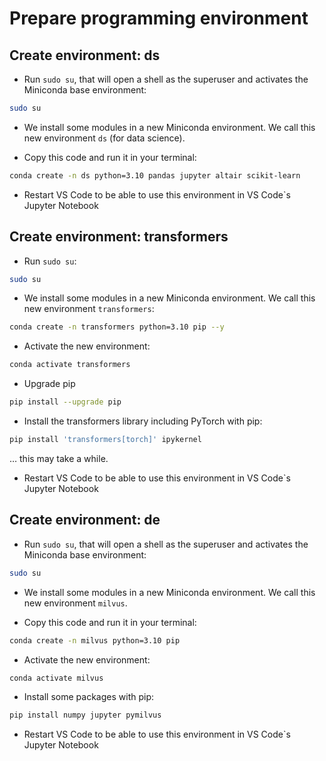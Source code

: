 # Prepare programming environment



## Create environment: ds

- Run `sudo su`, that will open a shell as the superuser and activates the Miniconda base environment:

```bash
sudo su
```

- We install some modules in a new Miniconda environment. We call this new environment `ds` (for data science). 


- Copy this code and run it in your terminal: 


```bash
conda create -n ds python=3.10 pandas jupyter altair scikit-learn
```

- Restart VS Code to be able to use this environment in VS Code`s Jupyter Notebook 

## Create environment: transformers

- Run `sudo su`:

```bash
sudo su
```

- We install some modules in a new Miniconda environment. We call this new environment `transformers`:


```bash
conda create -n transformers python=3.10 pip --y
```


- Activate the new environment:

```bash
conda activate transformers
```

- Upgrade pip

```bash
pip install --upgrade pip
```

<!--

- Install the transformers library including Tensorflow with pip:

```bash
pip install 'transformers[tf-cpu]' ipykernel
```
-->

- Install the transformers library including PyTorch with pip:


```bash
pip install 'transformers[torch]' ipykernel

```

... this may take a while.

- Restart VS Code to be able to use this environment in VS Code`s Jupyter Notebook 


## Create environment: de

- Run `sudo su`, that will open a shell as the superuser and activates the Miniconda base environment:

```bash
sudo su
```

- We install some modules in a new Miniconda environment. We call this new environment `milvus`. 


- Copy this code and run it in your terminal: 


```bash
conda create -n milvus python=3.10 pip
```

- Activate the new environment:

```bash
conda activate milvus
```

- Install some packages with pip:

```bash
pip install numpy jupyter pymilvus
```

- Restart VS Code to be able to use this environment in VS Code`s Jupyter Notebook 


<!--

---

## Create environment: tf

Run `sudo su`, that will open a shell as the superuser.

```bash
sudo su
```

We install some modules in a new environment. We call this new environment `tf` (TensorFlow). 


- Copy this code and run it in your terminal: 


```bash
conda create -n tf python=3.9 pandas jupyter tensorflow
```

Activate the new environment:

```bash
conda activate tf
```

---


## Create environment: tfx

```bash
sudo su
```

```bash
sudo apt-get install gcc
```

If asked, type enter and use default settings to restart kernel 


```bash
sudo apt-get install g++
```

If asked, type enter and use default settings to restart kernel 



Now create a new environment `tfx` (TensorFlowExtended). Copy this code and run it in your terminal: 


```bash
conda create -n tfx python=3.9 pip 
```

Activate the new environment:

```bash
conda activate tfx
```

Upgrade pip:


```bash
pip install --upgrade pip

```


Now we have to use pip (pip is the package installer for Python) to install TFX. This table describes how the tfx package versions are compatible with its major dependency PyPI packages.


Install Tensorflow Extended


```bash
pip install tfx

```


Install additional modules:

pip install tensorflow-datasets

Export the path

export PATH=/mnt/vdc/miniforge/envs/tfx/bin/python3.9

Now create a new Jupyter Notebook and select the tfx environment

---

## How to select your environment

In Visual Studio Code:

1. [Create or open a Jupyter Notebook](https://code.visualstudio.com/docs/datascience/jupyter-notebooks#_create-or-open-a-jupyter-notebook)

1. Next, select a kernel using the kernel picker in the top right (select the Anaconda environment)

![](https://code.visualstudio.com/assets/docs/datascience/jupyter/native-kernel-picker.png)


If you can't see your newly created environment:

You can also manually specify an interpreter if Visual Studio Code doesn't locate your kernel automatically.

1. Show command palette: Press `cmd+shift+p` (Mac) or `strl+shift+p` (Windows)

1. Search for `Python: Select Interpreter´

1. Select it and you should see a list of your virtual environments

1. Select the environment of your choice and you are ready to go.


If the steps described above should not work for you, take a look at other tips at [StackOverflow](https://stackoverflow.com/questions/43351596/activating-anaconda-environment-in-vscode).

-->